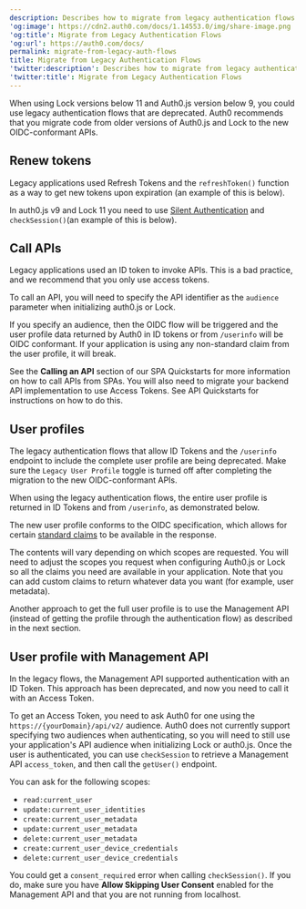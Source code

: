 ```yaml
---
description: Describes how to migrate from legacy authentication flows.
'og:image': https://cdn2.auth0.com/docs/1.14553.0/img/share-image.png
'og:title': Migrate from Legacy Authentication Flows
'og:url': https://auth0.com/docs/
permalink: migrate-from-legacy-auth-flows
title: Migrate from Legacy Authentication Flows
'twitter:description': Describes how to migrate from legacy authentication flows.
'twitter:title': Migrate from Legacy Authentication Flows
---
```

When using Lock versions below 11 and Auth0.js version below 9, you could use legacy authentication flows that are deprecated. Auth0 recommends that you migrate code from older versions of Auth0.js and Lock to the new OIDC-conformant APIs.

## Renew tokens

Legacy applications used <Tooltip tip="Refresh Token: Token used to obtain a renewed Access Token without forcing users to log in again." cta="View Glossary" href="/glossary?term=Refresh+Tokens">Refresh Tokens</Tooltip> and the `refreshToken()` function as a way to get new tokens upon expiration (an example of this is below).

In auth0.js v9 and Lock 11 you need to use [Silent Authentication](/authenticate/login/configure-silent-authentication) and `checkSession()`(an example of this is below).

## Call APIs

Legacy applications used an <Tooltip tip="ID Token: Credential meant for the client itself, rather than for accessing a resource." cta="View Glossary" href="/glossary?term=ID+token">ID token</Tooltip> to invoke APIs. This is a bad practice, and we recommend that you only use <Tooltip tip="Access Token: Authorization credential, in the form of an opaque string or JWT, used to access an API." cta="View Glossary" href="/glossary?term=access+tokens">access tokens</Tooltip>.

To call an API, you will need to specify the API identifier as the `audience` parameter when initializing auth0.js or Lock.

If you specify an <Tooltip tip="Audience: Unique identifier of the audience for an issued token. Named aud in a token, its value contains the ID of either an application (Client ID) for an ID Token or an API (API Identifier) for an Access Token." cta="View Glossary" href="/glossary?term=audience">audience</Tooltip>, then the OIDC flow will be triggered and the user profile data returned by Auth0 in ID tokens or from `/userinfo` will be OIDC conformant. If your application is using any non-standard claim from the user profile, it will break.

See the **Calling an API** section of our SPA Quickstarts for more information on how to call APIs from SPAs. You will also need to migrate your backend API implementation to use Access Tokens. See API Quickstarts for instructions on how to do this.

## User profiles

The legacy authentication flows that allow ID Tokens and the `/userinfo` endpoint to include the complete user profile are being deprecated. Make sure the `Legacy User Profile` toggle is turned off after completing the migration to the new OIDC-conformant APIs.

When using the legacy authentication flows, the entire user profile is returned in ID Tokens and from `/userinfo`, as demonstrated below.

The new user profile conforms to the OIDC specification, which allows for certain [standard claims](https://openid.net/specs/openid-connect-core-1_0.html#StandardClaims) to be available in the response.

The contents will vary depending on which scopes are requested. You will need to adjust the scopes you request when configuring Auth0.js or Lock so all the claims you need are available in your application. Note that you can add custom claims to return whatever data you want (for example, user metadata).

Another approach to get the full user profile is to use the <Tooltip tip="Management API: A product to allow customers to perform administrative tasks." cta="View Glossary" href="/glossary?term=Management+API">Management API</Tooltip> (instead of getting the profile through the authentication flow) as described in the next section.

## User profile with Management API

In the legacy flows, the Management API supported authentication with an ID Token. This approach has been deprecated, and now you need to call it with an Access Token.

To get an Access Token, you need to ask Auth0 for one using the `https://{yourDomain}/api/v2/` audience. Auth0 does not currently support specifying two audiences when authenticating, so you will need to still use your application's API audience when initializing Lock or auth0.js. Once the user is authenticated, you can use `checkSession` to retrieve a Management API `access_token`, and then call the `getUser()` endpoint.

You can ask for the following scopes:

* `read:current_user`
* `update:current_user_identities`
* `create:current_user_metadata`
* `update:current_user_metadata`
* `delete:current_user_metadata`
* `create:current_user_device_credentials`
* `delete:current_user_device_credentials`

You could get a `consent_required` error when calling `checkSession()`. If you do, make sure you have **Allow Skipping User Consent** enabled for the Management API and that you are not running from localhost.
